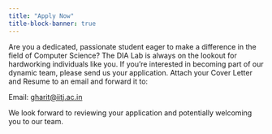 ```yaml
---
title: "Apply Now"
title-block-banner: true
---
```


Are you a dedicated, passionate student eager to make a difference in the field of Computer Science? The DIA Lab is always on the lookout for hardworking individuals like you. If you're interested in becoming part of our dynamic team, please send us your application. Attach your Cover Letter and Resume to an email and forward it to:

Email: <gharit@iitj.ac.in>

We look forward to reviewing your application and potentially welcoming you to our team.